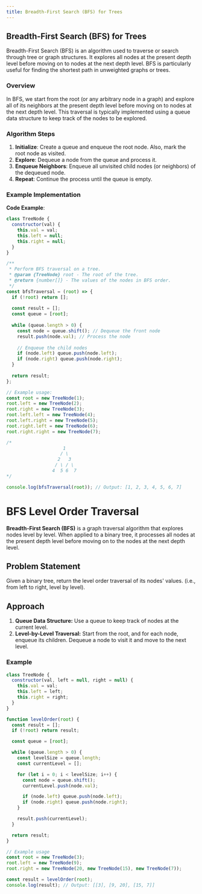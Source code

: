 ```yaml
---
title: Breadth-First Search (BFS) for Trees
---
```


## Breadth-First Search (BFS) for Trees

Breadth-First Search (BFS) is an algorithm used to traverse or search through tree or graph structures. It explores all nodes at the present depth level before moving on to nodes at the next depth level. BFS is particularly useful for finding the shortest path in unweighted graphs or trees.

### Overview

In BFS, we start from the root (or any arbitrary node in a graph) and explore all of its neighbors at the present depth level before moving on to nodes at the next depth level. This traversal is typically implemented using a queue data structure to keep track of the nodes to be explored.

### Algorithm Steps

1. **Initialize**: Create a queue and enqueue the root node. Also, mark the root node as visited.
2. **Explore**: Dequeue a node from the queue and process it.
3. **Enqueue Neighbors**: Enqueue all unvisited child nodes (or neighbors) of the dequeued node.
4. **Repeat**: Continue the process until the queue is empty.

### Example Implementation

**Code Example**:

```javascript
class TreeNode {
  constructor(val) {
    this.val = val;
    this.left = null;
    this.right = null;
  }
}

/**
 * Perform BFS traversal on a tree.
 * @param {TreeNode} root - The root of the tree.
 * @return {number[]} - The values of the nodes in BFS order.
 */
const bfsTraversal = (root) => {
  if (!root) return [];
  
  const result = [];
  const queue = [root];
  
  while (queue.length > 0) {
    const node = queue.shift(); // Dequeue the front node
    result.push(node.val); // Process the node
    
    // Enqueue the child nodes
    if (node.left) queue.push(node.left);
    if (node.right) queue.push(node.right);
  }
  
  return result;
};

// Example usage:
const root = new TreeNode(1);
root.left = new TreeNode(2);
root.right = new TreeNode(3);
root.left.left = new TreeNode(4);
root.left.right = new TreeNode(5);
root.right.left = new TreeNode(6);
root.right.right = new TreeNode(7);

/* 
                     1
                    / \
                   2   3
                  / \ / \
                 4  5 6  7
*/

console.log(bfsTraversal(root)); // Output: [1, 2, 3, 4, 5, 6, 7]
```

# BFS Level Order Traversal

**Breadth-First Search (BFS)** is a graph traversal algorithm that explores nodes level by level. When applied to a binary tree, it processes all nodes at the present depth level before moving on to the nodes at the next depth level.

## Problem Statement

Given a binary tree, return the level order traversal of its nodes' values. (i.e., from left to right, level by level).

## Approach

1. **Queue Data Structure:** Use a queue to keep track of nodes at the current level.
2. **Level-by-Level Traversal:** Start from the root, and for each node, enqueue its children. Dequeue a node to visit it and move to the next level.

### Example

```JavaScript
class TreeNode {
  constructor(val, left = null, right = null) {
    this.val = val;
    this.left = left;
    this.right = right;
  }
}

function levelOrder(root) {
  const result = [];
  if (!root) return result;

  const queue = [root];

  while (queue.length > 0) {
    const levelSize = queue.length;
    const currentLevel = [];

    for (let i = 0; i < levelSize; i++) {
      const node = queue.shift();
      currentLevel.push(node.val);

      if (node.left) queue.push(node.left);
      if (node.right) queue.push(node.right);
    }

    result.push(currentLevel);
  }

  return result;
}

// Example usage
const root = new TreeNode(3);
root.left = new TreeNode(9);
root.right = new TreeNode(20, new TreeNode(15), new TreeNode(7));

const result = levelOrder(root);
console.log(result); // Output: [[3], [9, 20], [15, 7]]
```